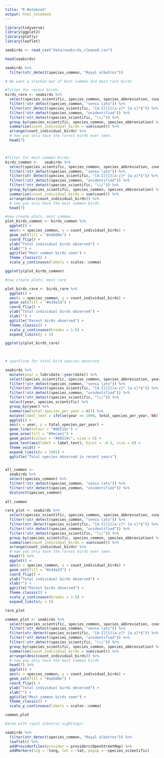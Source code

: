 ```yaml
---
title: "R Notebook"
output: html_notebook
---
```


```r
library(tidyverse)
library(ggplot2)
library(plotly)
library(leaflet)

seabirds <- read_csv("data/seabirds_cleaned.csv")
```
```r
head(seabirds)

seabirds %>% 
  filter(str_detect(species_common, "Royal albatros"))
```
```r
# We want a stacked bar of most common and most rare birds

#filter for rarest birds:
birds_rare <- seabirds %>% 
  select(species_scientific, species_common, species_abbreviation, count) %>%
  filter(!str_detect(species_common, "sensu lato")) %>% 
  filter(str_detect(species_scientific, "[A-Z]{1}[a-z]* [a-z]*$")) %>% 
  filter(!str_detect(species_common, "unidentified")) %>% 
  filter(!str_detect(species_scientific, "\\/")) %>% 
  group_by(species_scientific, species_common, species_abbreviation) %>% 
  summarise(count_individual_birds = sum(count)) %>% 
  arrange(count_individual_birds) %>% 
  # now you only have the rarest birds ever seen.
  head(7)



#filter for most common birds:
birds_common <-   seabirds %>% 
  select(species_scientific, species_common, species_abbreviation, count) %>%
  filter(!str_detect(species_common, "sensu lato")) %>% 
  filter(str_detect(species_scientific, "[A-Z]{1}[a-z]* [a-z]*$")) %>% 
  filter(!str_detect(species_common, "unidentified")) %>% 
  filter(!str_detect(species_scientific, "\\/")) %>% 
  group_by(species_scientific, species_common, species_abbreviation) %>% 
  summarise(count_individual_birds = sum(count)) %>% 
  arrange(desc(count_individual_birds)) %>% 
  # now you only have the most common birds
  head(7)

#now create plots, most common
plot_birds_common <- birds_common %>% 
  ggplot() +
  aes(x = species_common, y = count_individual_birds) +
  geom_col(fill = "#addd8e") +
  coord_flip() +
  ylab("Total individual birds observed") +
  xlab("") +
  ggtitle("Most common birds seen") +
  theme_classic() +
  scale_y_continuous(labels = scales::comma)

ggplotly(plot_birds_common)

#now create plots, most rare

plot_birds_rare <- birds_rare %>% 
  ggplot() +
  aes(x = species_common, y = count_individual_birds) +
  geom_col(fill = "#e34a33") +
  coord_flip() +
  ylab("Total individual birds observed") +
  xlab("") +
  ggtitle("Rarest birds observed") +
  theme_classic() +
  scale_y_continuous(breaks = 1:5) +
  expand_limits(y = 5)

ggplotly(plot_birds_rare)
  
 
```

```r
# sparkline for total bird species observed

seabirds %>% 
  mutate(year = lubridate::year(date)) %>% 
  select(species_scientific, species_common, species_abbreviation, year) %>% 
  filter(!str_detect(species_common, "sensu lato")) %>% 
  filter(str_detect(species_scientific, "[A-Z]{1}[a-z]* [a-z]*$")) %>% 
  filter(!str_detect(species_common, "unidentified")) %>% 
  filter(!str_detect(species_scientific, "\\/")) %>% 
  select(year, species_scientific) %>% 
  group_by(year) %>% 
  summarise(total_species_per_year = n()) %>% 
  mutate(label_text = ifelse(year == 1990, total_species_per_year, NA)) %>% 
  ggplot() +
  aes(x = year, y = total_species_per_year) +
  geom_line(colour = "#08519c") +
  geom_area(fill = "#9ecae1") +
  geom_point(colour = "#08519c", size = 4) +
  geom_text(aes(label = label_text), hjust = -0.5, size = 8) +
  theme_void() +
  expand_limits(x = 1991) +
  ggtitle("Total species observed in recent years")



```


```r
all_common <- 
  seabirds %>% 
  select(species_common) %>%
  filter(!str_detect(species_common, "sensu lato")) %>% 
  filter(!str_detect(species_common, "unidentified")) %>% 
  distinct(species_common)
 
all_common


```

```r
rare_plot <- seabirds %>% 
  select(species_scientific, species_common, species_abbreviation, count) %>%
  filter(!str_detect(species_common, "sensu lato")) %>% 
  filter(str_detect(species_scientific, "[A-Z]{1}[a-z]* [a-z]*$")) %>% 
  filter(!str_detect(species_common, "unidentified")) %>% 
  filter(!str_detect(species_scientific, "\\/")) %>% 
  group_by(species_scientific, species_common, species_abbreviation) %>% 
  summarise(count_individual_birds = sum(count)) %>% 
  arrange(count_individual_birds) %>% 
  # now you only have the rarest birds ever seen.
  head(7) %>% 
  ggplot() +
  aes(x = species_common, y = count_individual_birds) +
  geom_col(fill = "#e34a33") +
  coord_flip() +
  ylab("Total individual birds observed") +
  xlab("") +
  ggtitle("Rarest birds observed") +
  theme_classic() +
  scale_y_continuous(breaks = 1:5) +
  expand_limits(y = 5)

rare_plot
```
```r
common_plot <- seabirds %>% 
  select(species_scientific, species_common, species_abbreviation, count) %>%
  filter(!str_detect(species_common, "sensu lato")) %>% 
  filter(str_detect(species_scientific, "[A-Z]{1}[a-z]* [a-z]*$")) %>% 
  filter(!str_detect(species_common, "unidentified")) %>% 
  filter(!str_detect(species_scientific, "\\/")) %>% 
  group_by(species_scientific, species_common, species_abbreviation) %>% 
  summarise(count_individual_birds = sum(count)) %>% 
  arrange(desc(count_individual_birds)) %>% 
  # now you only have the most common birds
  head(7) %>% 
  ggplot() +
  aes(x = species_common, y = count_individual_birds) +
  geom_col(fill = "#addd8e") +
  coord_flip() +
  ylab("Total individual birds observed") +
  xlab("") +
  ggtitle("Most common birds seen") +
  theme_classic() +
  scale_y_continuous(labels = scales::comma)

common_plot
```

```r
#area with royal albatros sightings!

seabirds %>% 
  filter(str_detect(species_common, "Royal albatros")) %>% 
  leaflet() %>% 
  addProviderTiles(provider = providers$OpenStreetMap) %>% 
  addMarkers(lng = ~long, lat = ~lat, popup = ~species_scientific)
```

